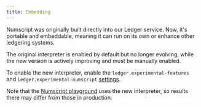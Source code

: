 ```yaml
---
title: Embedding
---
```


Numscript was originally built directly into our Ledger service. Now, it's portable and embeddable, meaning it can run on its own or enhance other ledgering systems.

The original interpreter is enabled by default but no longer evolving, while the new version is actively improving and must be manually enabled. 

To enable the new interpreter, enable the `ledger.experimental-features` and `ledger.experimental-numscript` [settings](../operator/Configuration%20reference/Settings).

Note that the [Numscript playground](https://playground.numscript.org/?template=simple-send) uses the new interpreter, so results there may differ from those in production.